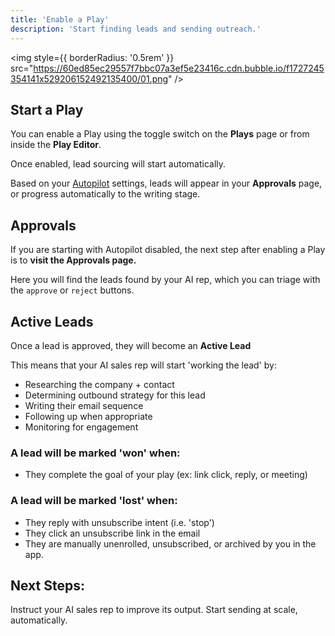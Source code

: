 ```yaml
---
title: 'Enable a Play'
description: 'Start finding leads and sending outreach.'
---
```


<img
  style={{ borderRadius: '0.5rem' }}
  src="https://60ed85ec29557f7bbc07a3ef5e23416c.cdn.bubble.io/f1727245354141x529206152492135400/01.png"
/>

## Start a Play

You can enable a Play using the toggle switch on the **Plays** page or from inside the **Play Editor**. 

Once enabled, lead sourcing will start automatically.

Based on your [Autopilot](/launch/autopilot) settings, leads will appear in your **Approvals** page, or progress automatically to the writing stage.


## Approvals

If you are starting with Autopilot disabled, the next step after enabling a Play is to **visit the Approvals page.**

Here you will find the leads found by your AI rep, which you can triage with the `approve` or `reject` buttons.

## Active Leads

Once a lead is approved, they will become an **Active Lead**

This means that your AI sales rep will start 'working the lead' by:
- Researching the company + contact
- Determining outbound strategy for this lead
- Writing their email sequence
- Following up when appropriate
- Monitoring for engagement

### A lead will be marked 'won' when:
- They complete the goal of your play (ex: link click, reply, or meeting)


### A lead will be marked 'lost' when:
- They reply with unsubscribe intent (i.e. 'stop')
- They click an unsubscribe link in the email
- They are manually unenrolled, unsubscribed, or archived by you in the app. 

### 




## Next Steps: 

<CardGroup cols={2}>
  <Card
    title="Train your AI Rep"
    icon="bolt"
    href="/launch/training"
  >
    Instruct your AI sales rep to improve its output.
  </Card>
  <Card
    title="Enable Autopilot"
    icon="toggle-on"
    href="/launch/autopilot"
  >
    Start sending at scale, automatically.
  </Card>
</CardGroup>
